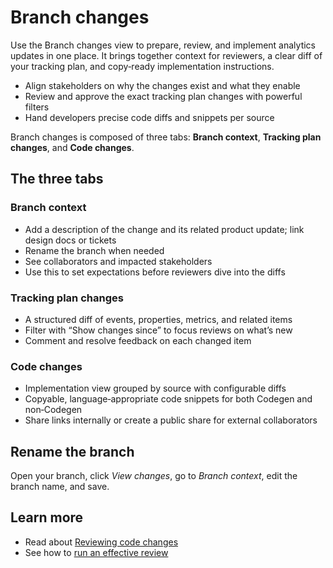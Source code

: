 
# Branch changes

Use the Branch changes view to prepare, review, and implement analytics updates in one place. It brings together context for reviewers, a clear diff of your tracking plan, and copy‑ready implementation instructions.

- Align stakeholders on why the changes exist and what they enable
- Review and approve the exact tracking plan changes with powerful filters
- Hand developers precise code diffs and snippets per source

<Callout type="info" emoji="💡">
  Branch changes is composed of three tabs: <strong>Branch context</strong>, <strong>Tracking plan changes</strong>, and <strong>Code changes</strong>.
</Callout>

## The three tabs

### Branch context
- Add a description of the change and its related product update; link design docs or tickets
- Rename the branch when needed
- See collaborators and impacted stakeholders
- Use this to set expectations before reviewers dive into the diffs

### Tracking plan changes
- A structured diff of events, properties, metrics, and related items
- Filter with “Show changes since” to focus reviews on what’s new
- Comment and resolve feedback on each changed item

### Code changes
- Implementation view grouped by source with configurable diffs
- Copyable, language‑appropriate code snippets for both Codegen and non‑Codegen
- Share links internally or create a public share for external collaborators

## Rename the branch
Open your branch, click <em>View changes</em>, go to <em>Branch context</em>, edit the branch name, and save.

## Learn more
- Read about <a href="/data-design/branches/code-changes">Reviewing code changes</a>
- See how to <a href="/workflow/review">run an effective review</a> 